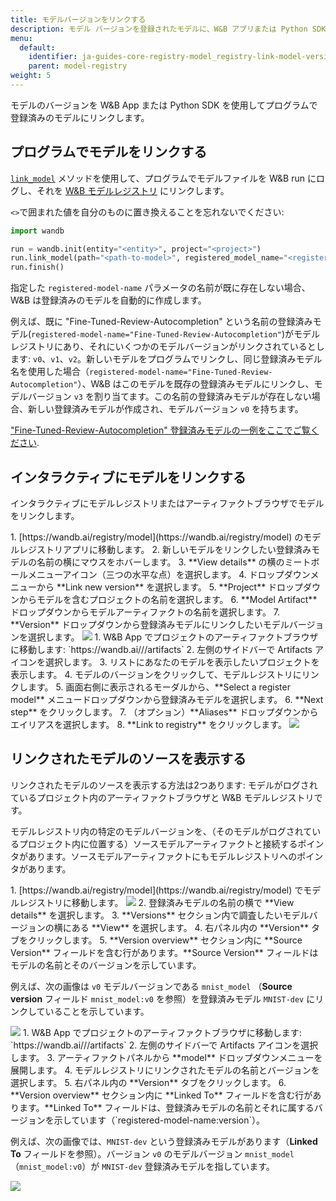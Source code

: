 ```yaml
---
title: モデルバージョンをリンクする
description: モデル バージョンを登録されたモデルに、W&B アプリまたは Python SDK を使ってプログラム的にリンクします。
menu:
  default:
    identifier: ja-guides-core-registry-model_registry-link-model-version
    parent: model-registry
weight: 5
---
```


モデルのバージョンを W&B App または Python SDK を使用してプログラムで登録済みのモデルにリンクします。

## プログラムでモデルをリンクする

[`link_model`](/ja/ref/python/run#link_model) メソッドを使用して、プログラムでモデルファイルを W&B run にログし、それを [W&B モデルレジストリ](/ja/./) にリンクします。

`<>`で囲まれた値を自分のものに置き換えることを忘れないでください:

```python
import wandb

run = wandb.init(entity="<entity>", project="<project>")
run.link_model(path="<path-to-model>", registered_model_name="<registered-model-name>")
run.finish()
```

指定した `registered-model-name` パラメータの名前が既に存在しない場合、W&B は登録済みのモデルを自動的に作成します。

例えば、既に "Fine-Tuned-Review-Autocompletion" という名前の登録済みモデル(`registered-model-name="Fine-Tuned-Review-Autocompletion"`)がモデルレジストリにあり、それにいくつかのモデルバージョンがリンクされているとします: `v0`、`v1`、`v2`。新しいモデルをプログラムでリンクし、同じ登録済みモデル名を使用した場合（`registered-model-name="Fine-Tuned-Review-Autocompletion"`）、W&B はこのモデルを既存の登録済みモデルにリンクし、モデルバージョン `v3` を割り当てます。この名前の登録済みモデルが存在しない場合、新しい登録済みモデルが作成され、モデルバージョン `v0` を持ちます。

["Fine-Tuned-Review-Autocompletion" 登録済みモデルの一例をここでご覧ください](https://wandb.ai/reviewco/registry/model?selectionPath=reviewco%2Fmodel-registry%2FFinetuned-Review-Autocompletion&view=all-models).

## インタラクティブにモデルをリンクする
インタラクティブにモデルレジストリまたはアーティファクトブラウザでモデルをリンクします。

<Tabs>
<Tab title="Model Registry">
1. [https://wandb.ai/registry/model](https://wandb.ai/registry/model) のモデルレジストリアプリに移動します。
2. 新しいモデルをリンクしたい登録済みモデルの名前の横にマウスをホバーします。
3. **View details** の横のミートボールメニューアイコン（三つの水平な点）を選択します。
4. ドロップダウンメニューから **Link new version** を選択します。
5. **Project** ドロップダウンからモデルを含むプロジェクトの名前を選択します。
6. **Model Artifact** ドロップダウンからモデルアーティファクトの名前を選択します。
7. **Version** ドロップダウンから登録済みモデルにリンクしたいモデルバージョンを選択します。

<Frame>
    <img src="/images/models/link_model_wmodel_reg.gif"  />
</Frame>
</Tab>
<Tab title="Artifact browser">
1. W&B App でプロジェクトのアーティファクトブラウザに移動します: `https://wandb.ai/<entity>/<project>/artifacts`
2. 左側のサイドバーで Artifacts アイコンを選択します。
3. リストにあなたのモデルを表示したいプロジェクトを表示します。
4. モデルのバージョンをクリックして、モデルレジストリにリンクします。
5. 画面右側に表示されるモーダルから、**Select a register model** メニュードロップダウンから登録済みモデルを選択します。
6. **Next step** をクリックします。
7. （オプション）**Aliases** ドロップダウンからエイリアスを選択します。
8. **Link to registry** をクリックします。

<Frame>
    <img src="/images/models/manual_linking.gif"  />
</Frame>
</Tab>
</Tabs>


## リンクされたモデルのソースを表示する

リンクされたモデルのソースを表示する方法は2つあります: モデルがログされているプロジェクト内のアーティファクトブラウザと W&B モデルレジストリです。

モデルレジストリ内の特定のモデルバージョンを、（そのモデルがログされているプロジェクト内に位置する）ソースモデルアーティファクトと接続するポインタがあります。ソースモデルアーティファクトにもモデルレジストリへのポインタがあります。

<Tabs>
<Tab title="Model Registry">
1. [https://wandb.ai/registry/model](https://wandb.ai/registry/model) でモデルレジストリに移動します。
<Frame>
    <img src="/images/models/create_registered_model_1.png"  />
</Frame>
2. 登録済みモデルの名前の横で **View details** を選択します。
3. **Versions** セクション内で調査したいモデルバージョンの横にある **View** を選択します。
4. 右パネル内の **Version** タブをクリックします。
5. **Version overview** セクション内に **Source Version** フィールドを含む行があります。**Source Version** フィールドはモデルの名前とそのバージョンを示しています。

例えば、次の画像は `v0` モデルバージョンである `mnist_model` （**Source version** フィールド `mnist_model:v0` を参照）を登録済みモデル `MNIST-dev` にリンクしていることを示しています。

<Frame>
    <img src="/images/models/view_linked_model_registry.png"  />
</Frame>
</Tab>
<Tab title="Artifact browser">
1. W&B App でプロジェクトのアーティファクトブラウザに移動します: `https://wandb.ai/<entity>/<project>/artifacts`
2. 左側のサイドバーで Artifacts アイコンを選択します。
3. アーティファクトパネルから **model** ドロップダウンメニューを展開します。
4. モデルレジストリにリンクされたモデルの名前とバージョンを選択します。
5. 右パネル内の **Version** タブをクリックします。
6. **Version overview** セクション内に **Linked To** フィールドを含む行があります。**Linked To** フィールドは、登録済みモデルの名前とそれに属するバージョンを示しています（`registered-model-name:version`）。

例えば、次の画像では、`MNIST-dev` という登録済みモデルがあります（**Linked To** フィールドを参照）。バージョン `v0` のモデルバージョン `mnist_model`（`mnist_model:v0`）が `MNIST-dev` 登録済みモデルを指しています。

<Frame>
    <img src="/images/models/view_linked_model_artifacts_browser.png"  />
</Frame>
</Tab>
</Tabs>